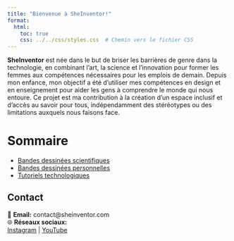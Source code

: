```yaml
---
title: "Bienvenue à SheInventor!"
format: 
  html: 
    toc: true
    css: ../../css/styles.css  # Chemin vers le fichier CSS
---
```


**SheInventor** est née dans le but de briser les barrières de genre dans la technologie, en combinant l'art, la science et l'innovation pour former les femmes aux compétences nécessaires pour les emplois de demain. Depuis mon enfance, mon objectif a été d'utiliser mes compétences en design et en enseignement pour aider les gens à comprendre le monde qui nous entoure. Ce projet est ma contribution à la création d'un espace inclusif et d'accès au savoir pour tous, indépendamment des stéréotypes ou des limitations auxquels nous faisons face.

# Sommaire  

- [Bandes dessinées scientifiques](comics/index.qmd)  
- [Bandes dessinées personnelles](comics/index.qmd)  
- [Tutoriels technologiques](tutorials/index.qmd)  

## **Contact**  

📧 **Email:** contact@sheinventor.com  
🌐 **Réseaux sociaux:**  
[Instagram](https://www.instagram.com/sheinventorfr/) | [YouTube](https://www.youtube.com/@Sheinventor_Fran%C3%A7ais)  
